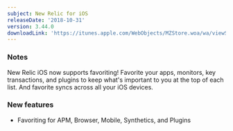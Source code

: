 ```yaml
---
subject: New Relic for iOS
releaseDate: '2018-10-31'
version: 3.44.0
downloadLink: 'https://itunes.apple.com/WebObjects/MZStore.woa/wa/viewSoftware?id=594038638&mt=8'
---
```


### Notes

New Relic iOS now supports favoriting! Favorite your apps, monitors, key transactions, and plugins to keep what's important to you at the top of each list. And favorite syncs across all your iOS devices.

### New features

* Favoriting for APM, Browser, Mobile, Synthetics, and Plugins

